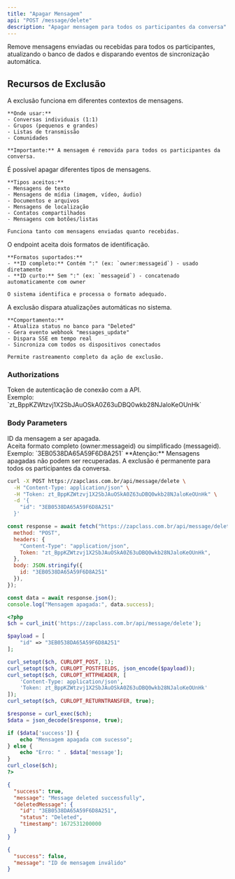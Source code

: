 ```yaml
---
title: "Apagar Mensagem"
api: "POST /message/delete"
description: "Apagar mensagem para todos os participantes da conversa"
---
```


Remove mensagens enviadas ou recebidas para todos os participantes, atualizando o banco de dados e disparando eventos de sincronização automática.

## Recursos de Exclusão

<AccordionGroup>
  <Accordion title="Tipos de Exclusão" icon="trash">
    A exclusão funciona em diferentes contextos de mensagens.

    **Onde usar:**
    - Conversas individuais (1:1)
    - Grupos (pequenos e grandes)
    - Listas de transmissão
    - Comunidades

    **Importante:** A mensagem é removida para todos os participantes da conversa.
  </Accordion>

  <Accordion title="Mensagens Suportadas" icon="message">
    É possível apagar diferentes tipos de mensagens.

    **Tipos aceitos:**
    - Mensagens de texto
    - Mensagens de mídia (imagem, vídeo, áudio)
    - Documentos e arquivos
    - Mensagens de localização
    - Contatos compartilhados
    - Mensagens com botões/listas

    Funciona tanto com mensagens enviadas quanto recebidas.
  </Accordion>

  <Accordion title="Formatos de ID" icon="key">
    O endpoint aceita dois formatos de identificação.

    **Formatos suportados:**
    - **ID completo:** Contém ":" (ex: `owner:messageid`) - usado diretamente
    - **ID curto:** Sem ":" (ex: `messageid`) - concatenado automaticamente com owner

    O sistema identifica e processa o formato adequado.
  </Accordion>

  <Accordion title="Sincronização e Eventos" icon="arrows-rotate">
    A exclusão dispara atualizações automáticas no sistema.

    **Comportamento:**
    - Atualiza status no banco para "Deleted"
    - Gera evento webhook "messages_update"
    - Dispara SSE em tempo real
    - Sincroniza com todos os dispositivos conectados

    Permite rastreamento completo da ação de exclusão.
  </Accordion>
</AccordionGroup>

### Authorizations

<ParamField path="token" type="string" required>
  Token de autenticação de conexão com a API. <br />
  Exemplo: `zt_BppKZWtzvj1X2SbJAuOSkA0Z63uDBQ0wkb28NJaloKeOUnHk`
</ParamField>

### Body Parameters

<ParamField path="id" type="string" required>
  ID da mensagem a ser apagada. <br />
  Aceita formato completo (owner:messageid) ou simplificado (messageid). <br />
  Exemplo: `3EB0538DA65A59F6D8A251`
</ParamField>

<Warning>
  **Atenção:** Mensagens apagadas não podem ser recuperadas. A exclusão é permanente para todos os participantes da conversa.
</Warning>

<RequestExample>

```bash cURL
curl -X POST https://zapclass.com.br/api/message/delete \
  -H "Content-Type: application/json" \
  -H "Token: zt_BppKZWtzvj1X2SbJAuOSkA0Z63uDBQ0wkb28NJaloKeOUnHk" \
  -d '{
    "id": "3EB0538DA65A59F6D8A251"
  }'
```

```javascript JavaScript
const response = await fetch("https://zapclass.com.br/api/message/delete", {
  method: "POST",
  headers: {
    "Content-Type": "application/json",
    Token: "zt_BppKZWtzvj1X2SbJAuOSkA0Z63uDBQ0wkb28NJaloKeOUnHk",
  },
  body: JSON.stringify({
    id: "3EB0538DA65A59F6D8A251"
  }),
});

const data = await response.json();
console.log("Mensagem apagada:", data.success);
```

```php PHP
<?php
$ch = curl_init('https://zapclass.com.br/api/message/delete');

$payload = [
    "id" => "3EB0538DA65A59F6D8A251"
];

curl_setopt($ch, CURLOPT_POST, 1);
curl_setopt($ch, CURLOPT_POSTFIELDS, json_encode($payload));
curl_setopt($ch, CURLOPT_HTTPHEADER, [
    'Content-Type: application/json',
    'Token: zt_BppKZWtzvj1X2SbJAuOSkA0Z63uDBQ0wkb28NJaloKeOUnHk'
]);
curl_setopt($ch, CURLOPT_RETURNTRANSFER, true);

$response = curl_exec($ch);
$data = json_decode($response, true);

if ($data['success']) {
    echo "Mensagem apagada com sucesso";
} else {
    echo "Erro: " . $data['message'];
}
curl_close($ch);
?>
```

</RequestExample>

<ResponseExample>

```json 200
{
  "success": true,
  "message": "Message deleted successfully",
  "deletedMessage": {
    "id": "3EB0538DA65A59F6D8A251",
    "status": "Deleted",
    "timestamp": 1672531200000
  }
}
```

```json 400
{
  "success": false,
  "message": "ID de mensagem inválido"
}
```

</ResponseExample>
